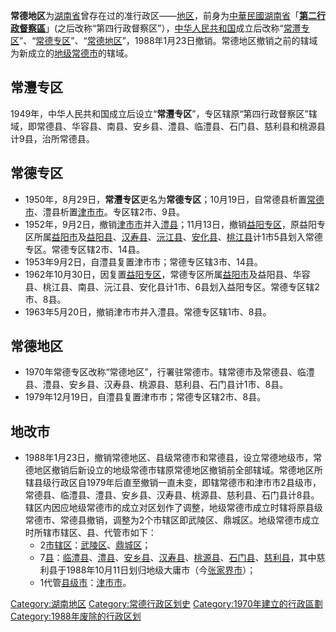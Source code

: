{{主條目消歧義|关于'''常德'''的其它含义，请参看'''[[常德_(消歧義)|常德 (消歧義)]]'''。}}
'''常德地区'''为[[湖南省|湖南省]]曾存在过的准行政区——[[地区|地区]]，前身为[[中華民國|中華民國]][[湖南省|湖南省]]「'''[[中華民國湖南省行政督察區|第二行政督察區]]'''」(之后改称“第四行政督察区”），[[中华人民共和国|中华人民共和国]]成立后改称“[[#常灃专区|常灃专区]]”、“[[#常德专区|常德专区]]”、“[[#常德地区|常德地区]]”，1988年1月23日撤销。常德地区撤销之前的辖域为新成立的[[地级市|地级]][[常德市|常德市]]的辖域。

==常灃专区==
1949年，中华人民共和国成立后设立“'''常灃专区'''”，专区辖原“第四行政督察区”辖域，即常德县、华容县、南县、安乡县、澧县、临澧县、石门县、慈利县和桃源县计9县，治所常德县。

==常德专区==
*1950年，8月29日，'''常灃专区'''更名为'''常德专区'''；10月19日，自常德县析置[[常德市|常德市]]、澧县析置[[津市市|津市市]]。专区辖2市、9县。
*1952年，9月2日，撤销[[津市市|津市市]]并入[[澧县|澧县]]；11月13日，撤销[[益阳专区|益阳专区]]，原益阳专区所属[[益阳市|益阳市]]及[[益阳县|益阳县]]、[[汉寿县|汉寿县]]、[[沅江县|沅江县]]、[[安化县|安化县]]、[[桃江县|桃江县]]计1市5县划入常德专区。常德专区辖2市、14县。
*1953年9月2日，自澧县复置津市市；常德专区辖3市、14县。
*1962年10月30日，因复置[[益阳专区|益阳专区]]，常德专区所属[[益阳市|益阳市]]及益阳县、华容县、桃江县、南县、沅江县、安化县计1市、6县划入益阳专区。常德专区辖2市、8县。
*1963年5月20日，撤销津市市并入澧县。常德专区辖1市、8县。

==常德地区==
*1970年常德专区改称“常德地区”，行署驻常德市。辖常德市及常德县、临澧县、澧县、安乡县、汉寿县、桃源县、慈利县、石门县计1市、8县。
*1979年12月19日，自澧县复置津市市；常德专区辖2市、8县。

==地改市==
*1988年1月23日，撤销常德地区、县级常德市和常德县，设立常德地级市，常德地区撤销后新设立的地级常德市辖原常德地区撤销前全部辖域。常德地区所辖县级行政区自1979年后直至撤销一直未变，即辖常德市和津市市2县级市，常德县、临澧县、澧县、安乡县、汉寿县、桃源县、慈利县、石门县计8县。辖区内因应地级常德市的成立对区划作了调整，地级常德市成立时辖将原县级常德市、常德县撤销，调整为2个市辖区即武陵区、鼎城区。地级常德市成立时所辖市辖区、县、代管市如下：
**2[[市辖区|市辖区]]：[[武陵区|武陵区]]、[[鼎城区|鼎城区]]；
**7[[县|县]]：[[临澧县|临澧县]]、[[澧县|澧县]]、[[安乡县|安乡县]]、[[汉寿县|汉寿县]]、[[桃源县|桃源县]]、[[石门县|石门县]]、[[慈利县|慈利县]]，其中慈利县于1988年10月11日划归地级大庸市（今[[张家界市|张家界市]]）；
**1代管[[县级市|县级市]]：[[津市市|津市市]]。

{{湖南省历史地级政区|nocat}}
[[Category:湖南地区|Category:湖南地区]]
[[Category:常德行政区划史|Category:常德行政区划史]]
[[Category:1970年建立的行政區劃|Category:1970年建立的行政區劃]]
[[Category:1988年废除的行政区划|Category:1988年废除的行政区划]]